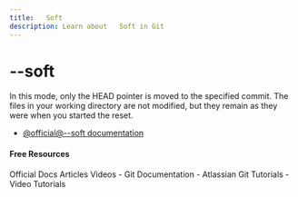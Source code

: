 ```yaml
---
title:   Soft
description: Learn about   Soft in Git
---
```


# --soft

In this mode, only the HEAD pointer is moved to the specified commit. The files in your working directory are not modified, but they remain as they were when you started the reset.

- [@official@--soft documentation](https://git-scm.com/docs/git-reset#Documentation/git-reset.txt---soft)

#### Free Resources

<Tabs defaultValue="official">
<TabsList>
<TabsTrigger value="official">Official Docs</TabsTrigger>
<TabsTrigger value="article">Articles</TabsTrigger>
<TabsTrigger value="video">Videos</TabsTrigger>
</TabsList>

<TabsContent value="official">
- <Link href="https://git-scm.com/docs">Git Documentation</Link>
</TabsContent>
<TabsContent value="article">
- <Link href="https://www.atlassian.com/git/tutorials">Atlassian Git Tutorials</Link>
</TabsContent>
<TabsContent value="video">
- <Link href="https://www.youtube.com/results?search_query=git+--soft+tutorial">Video Tutorials</Link>
</TabsContent>
</Tabs>

<Outlet path="4-git-advanced/tools/--soft" />

